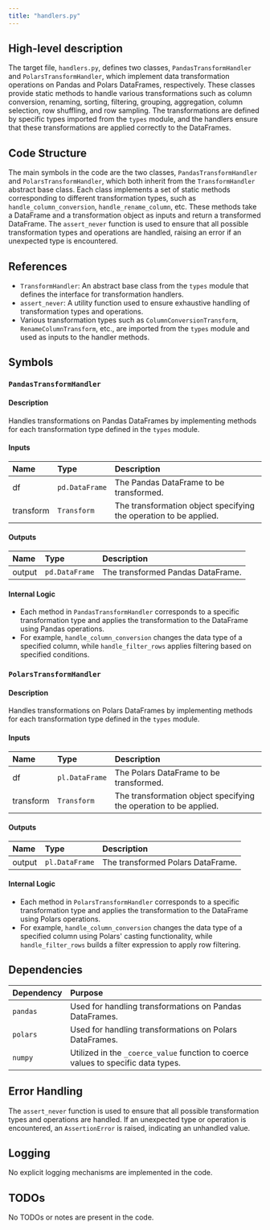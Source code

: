 ```yaml
---
title: "handlers.py"
---
```


## High-level description

The target file, `handlers.py`, defines two classes, `PandasTransformHandler` and `PolarsTransformHandler`, which implement data transformation operations on Pandas and Polars DataFrames, respectively. These classes provide static methods to handle various transformations such as column conversion, renaming, sorting, filtering, grouping, aggregation, column selection, row shuffling, and row sampling. The transformations are defined by specific types imported from the `types` module, and the handlers ensure that these transformations are applied correctly to the DataFrames.

## Code Structure

The main symbols in the code are the two classes, `PandasTransformHandler` and `PolarsTransformHandler`, which both inherit from the `TransformHandler` abstract base class. Each class implements a set of static methods corresponding to different transformation types, such as `handle_column_conversion`, `handle_rename_column`, etc. These methods take a DataFrame and a transformation object as inputs and return a transformed DataFrame. The `assert_never` function is used to ensure that all possible transformation types and operations are handled, raising an error if an unexpected type is encountered.

## References

- `TransformHandler`: An abstract base class from the `types` module that defines the interface for transformation handlers.
- `assert_never`: A utility function used to ensure exhaustive handling of transformation types and operations.
- Various transformation types such as `ColumnConversionTransform`, `RenameColumnTransform`, etc., are imported from the `types` module and used as inputs to the handler methods.

## Symbols

### `PandasTransformHandler`
#### Description
Handles transformations on Pandas DataFrames by implementing methods for each transformation type defined in the `types` module.

#### Inputs
| Name | Type | Description |
|:-----|:-----|:------------|
| df | `pd.DataFrame` | The Pandas DataFrame to be transformed. |
| transform | `Transform` | The transformation object specifying the operation to be applied. |

#### Outputs
| Name | Type | Description |
|:-----|:-----|:------------|
| output | `pd.DataFrame` | The transformed Pandas DataFrame. |

#### Internal Logic
- Each method in `PandasTransformHandler` corresponds to a specific transformation type and applies the transformation to the DataFrame using Pandas operations.
- For example, `handle_column_conversion` changes the data type of a specified column, while `handle_filter_rows` applies filtering based on specified conditions.

### `PolarsTransformHandler`
#### Description
Handles transformations on Polars DataFrames by implementing methods for each transformation type defined in the `types` module.

#### Inputs
| Name | Type | Description |
|:-----|:-----|:------------|
| df | `pl.DataFrame` | The Polars DataFrame to be transformed. |
| transform | `Transform` | The transformation object specifying the operation to be applied. |

#### Outputs
| Name | Type | Description |
|:-----|:-----|:------------|
| output | `pl.DataFrame` | The transformed Polars DataFrame. |

#### Internal Logic
- Each method in `PolarsTransformHandler` corresponds to a specific transformation type and applies the transformation to the DataFrame using Polars operations.
- For example, `handle_column_conversion` changes the data type of a specified column using Polars' casting functionality, while `handle_filter_rows` builds a filter expression to apply row filtering.

## Dependencies

| Dependency | Purpose |
|:-----------|:--------|
| `pandas` | Used for handling transformations on Pandas DataFrames. |
| `polars` | Used for handling transformations on Polars DataFrames. |
| `numpy` | Utilized in the `_coerce_value` function to coerce values to specific data types. |

## Error Handling

The `assert_never` function is used to ensure that all possible transformation types and operations are handled. If an unexpected type or operation is encountered, an `AssertionError` is raised, indicating an unhandled value.

## Logging

No explicit logging mechanisms are implemented in the code.

## TODOs

No TODOs or notes are present in the code.